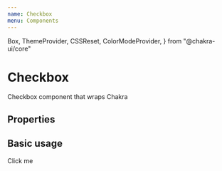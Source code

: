 ```yaml
---
name: Checkbox
menu: Components
---
```



  Box,
  ThemeProvider,
  CSSReset,
  ColorModeProvider,
} from "@chakra-ui/core"

# Checkbox

Checkbox component that wraps Chakra


## Properties

<Props of={Checkbox} />

## Basic usage

<Playground>
  <Checkbox>Click me</Checkbox>
</Playground>
